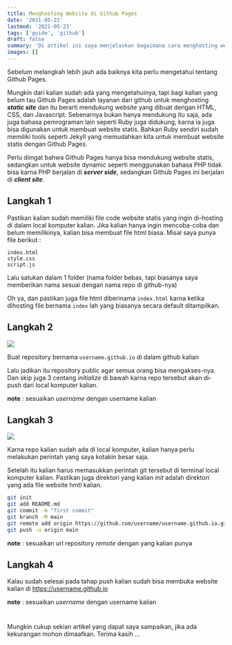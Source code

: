 ```yaml
---
title: Menghosting Website di Github Pages
date: '2021-05-22'
lastmod: '2021-05-23'
tags: ['guide', 'github']
draft: false
summary: 'Di artikel ini saya menjelaskan bagaimana cara menghosting website statis di Github Pages'
images: []
---
```


Sebelum melangkah lebih jauh ada baiknya kita perlu mengetahui tentang Github Pages.

Mungkin dari kalian sudah ada yang mengetahuinya, tapi bagi kalian yang belum tau Github Pages adalah layanan dari github untuk menghosting _**static site**_ dan itu berarti mendukung website yang dibuat dengan HTML, CSS, dan Javascript. Sebenarnya bukan hanya mendukung itu saja, ada juga bahasa pemrograman lain seperti Ruby juga didukung, karna ia juga bisa digunakan untuk membuat website statis. Bahkan Ruby sendiri sudah memiliki tools seperti Jekyll yang memudahkan kita untuk membuat website statis dengan Github Pages.

Perlu diingat bahwa Github Pages hanya bisa mendukung website statis, sedangkan untuk website dynamic seperti menggunakan bahasa PHP tidak bisa karna PHP berjalan di _**server side**_, sedangkan Github Pages ini berjalan di _**client site**_.

## Langkah 1

Pastikan kalian sudah memiliki file code website statis yang ingin di-hosting di dalam local komputer kalian. Jika kalian hanya ingin mencoba-coba dan belum memilikinya, kalian bisa membuat file html biasa.
Misal saya punya file berikut :

```
index.html
style.css
script.js
```

Lalu satukan dalam 1 folder (nama folder bebas, tapi biasanya saya memberikan nama sesuai dengan nama repo di github-nya)

Oh ya, dan pastikan juga file html diberinama `index.html` karna ketika dihosting file bernama `index` lah yang biasanya secara default ditampilkan.

## Langkah 2

![](/static/images/blog2/img1.png)

Buat repository bernama `username.github.io` di dalam github kalian

Lalu jadikan itu repository public agar semua orang bisa mengakses-nya. Dan skip juga 3 centang _initialize_ di bawah karna repo tersebut akan di-push dari local komputer kalian.

**note** : sesuaikan _username_ dengan username kalian

## Langkah 3

![](/static/images/blog2/img2.png)

Karna repo kalian sudah ada di local komputer, kalian hanya perlu melakukan perintah yang saya kotakin besar saja.

Setelah itu kalian harus memasukkan perintah git tersebut di terminal local komputer kalian.
Pastikan juga direktori yang kalian _init_ adalah direktori yang ada file website hmtl kalian.

```bash
git init
git add README.md
git commit -m "first commit"
git branch -M main
git remote add origin https://github.com/username/username.github.io.git
git push -u origin main
```

**note** : sesuaikan url repository _remote_ dengan yang kalian punya

## Langkah 4

Kalau sudah selesai pada tahap _push_ kalian sudah bisa membuka website kalian di https://username.github.io

**note** : sesuaikan _username_ dengan username kalian

#

Mungkin cukup sekian artikel yang dapat saya sampaikan, jika ada kekurangan mohon dimaafkan. Terima kasih ...
